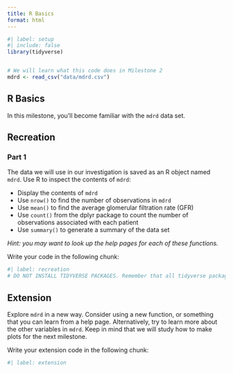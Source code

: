 ```yaml
---
title: R Basics
format: html
---
```


```r
#| label: setup
#| include: false
library(tidyverse)


# We will learn what this code does in Milestone 2
mdrd <- read_csv("data/mdrd.csv")
```

## R Basics

In this milestone, you'll become familiar with the `mdrd` data set. 


## Recreation

### Part 1

The data we will use in our investigation is saved as an R object named `mdrd`. Use R to inspect the contents of `mdrd`:

- Display the contents of `mdrd` 
- Use `nrow()` to find the number of observations in `mdrd`
- Use `mean()` to find the average glomerular filtration rate (GFR) 
- Use `count()` from the dplyr package to count the number of observations associated with each patient
- Use `summary()` to generate a summary of the data set

*Hint: you may want to look up the help pages for each of these functions.*

Write your code in the following chunk:


```r
#| label: recreation
# DO NOT INSTALL TIDYVERSE PACKAGES. Remember that all tidyverse packages have already been installed for you, but you will need to *load* the ones you want to use.
```

## Extension

Explore `mdrd` in a new way. Consider using a new function, or something that you can learn from a help page. Alternatively, try to learn more about the other variables in `mdrd`. Keep in mind that we will study how to make plots for the next milestone.

Write your extension code in the following chunk:



```r
#| label: extension

```

